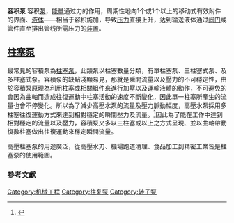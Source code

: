 '''容积泵'''
容积[[泵|泵]]，[[能量|能量]]通过力的作用，周期性地向1个或1个以上的移动式有效附件的界面、[[液体|液体]]——相当于容积施加，导致[[压力|压力]]直接上升，达到输送液体通过[[阀门|阀门]]或管件直至排出管线所需压力的[[装置|装置]]。
==[[柱塞泵|柱塞泵]]==
最常見的容積泵為[[柱塞泵|柱塞泵]]，此類泵以柱塞數量分類，有單柱塞泵、三柱塞式泵、及多柱塞式泵。容積泵的缺點淺顯易見，那就是瞬間流量以及壓力的不可穩定性，由於容積泵原理為利用柱塞或相關組件來進行加壓以及運輸液體的動作，不可避免的會因為曲軸而造成往復運動中柱塞活動的速度不斷變化，因此單一柱塞所產生的流量也會不停變化。所以為了減少高壓水泵的流量及壓力脈動幅度，高壓水泵採用多柱塞往復運動方式來達到相對穩定的瞬間壓力及流量。<ref name="泵浦簡介">{{zh-tw}}{{cite web |date=2013-08-15 |url=http://www.greenstar588.com/products10-0.htm |title=泵浦簡介 |publisher=久崴國際有限公司 |accessdate=2013-08-15 |archive-date=2016-02-28 |archive-url=https://web.archive.org/web/20160228185036/http://www.greenstar588.com/products10-0.htm |dead-url=no }}</ref>因此為了能在工作中達到相對穩定的流量以及壓力，容積泵又多以三柱塞或以上之方式呈現、並以曲軸帶動復數柱塞做出往復運動來穩定瞬間流量。

高壓柱塞泵的用途廣泛，從高壓水刀、機場跑道清理、食品加工到精密工業皆是柱塞泵的使用範圍。
=== 參考文獻 ===
{{reflist|2|colwidth=30em}}
[[Category:机械工程|Category:机械工程]]
[[Category:往复泵|Category:往复泵]]
[[Category:转子泵|Category:转子泵]]